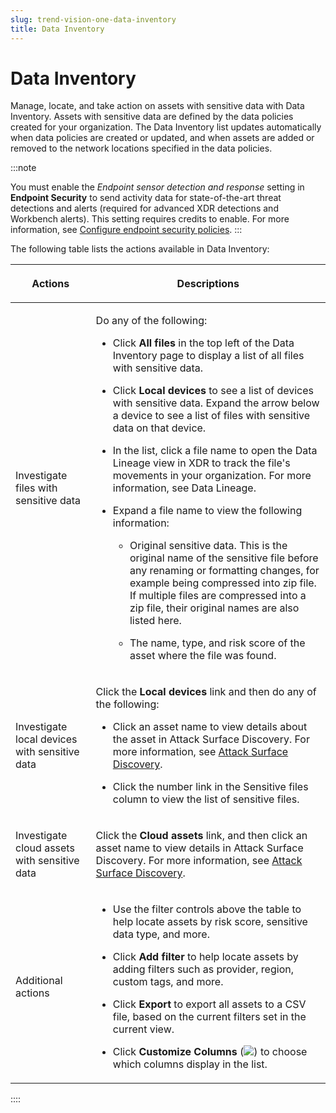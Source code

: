 ```yaml
---
slug: trend-vision-one-data-inventory
title: Data Inventory
---
```

# Data Inventory

Manage, locate, and take action on assets with sensitive data with Data Inventory. Assets with sensitive data are defined by the data policies created for your organization. The Data Inventory list updates automatically when data policies are created or updated, and when assets are added or removed to the network locations specified in the data policies.

:::note

You must enable the *Endpoint sensor detection and response* setting in **Endpoint Security** to send activity data for state-of-the-art threat detections and alerts (required for advanced XDR detections and Workbench alerts). This setting requires credits to enable. For more information, see [Configure endpoint security policies](configuring-endpoint-policies.mdx).
:::

The following table lists the actions available in Data Inventory:

<table>
<thead>
<tr>
<th><p>Actions</p></th>
<th><p>Descriptions</p></th>
</tr>
</thead>
<tbody>
<tr>
<td><p>Investigate files with sensitive data</p></td>
<td><p>Do any of the following:</p>
<ul>
<li><p>Click <strong>All files</strong> in the top left of the Data Inventory page to display a list of all files with sensitive data.</p></li>
<li><p>Click <strong>Local devices</strong> to see a list of devices with sensitive data. Expand the arrow below a device to see a list of files with sensitive data on that device.</p></li>
<li><p>In the list, click a file name to open the Data Lineage view in XDR to track the file's movements in your organization. For more information, see Data Lineage.</p></li>
<li><p>Expand a file name to view the following information:</p>
<ul>
<li>Original sensitive data. This is the original name of the sensitive file before any renaming or formatting changes, for example being compressed into zip file. If multiple files are compressed into a zip file, their original names are also listed here.</li>
<li><p>The name, type, and risk score of the asset where the file was found.</p></li>
</ul></li>
</ul></td>
</tr>
<tr>
<td><p>Investigate local devices with sensitive data</p></td>
<td><p>Click the <strong>Local devices</strong> link and then do any of the following:</p>
<ul>
<li><p>Click an asset name to view details about the asset in Attack Surface Discovery. For more information, see <a href="trend-vision-one-attack-surface-discovery">Attack Surface Discovery</a>.</p></li>
<li><p>Click the number link in the Sensitive files column to view the list of sensitive files.</p></li>
</ul></td>
</tr>
<tr>
<td><p>Investigate cloud assets with sensitive data</p></td>
<td><p>Click the <strong>Cloud assets</strong> link, and then click an asset name to view details in Attack Surface Discovery. For more information, see <a href="trend-vision-one-attack-surface-discovery">Attack Surface Discovery</a>.</p></td>
</tr>
<tr>
<td><p>Additional actions</p></td>
<td><ul>
<li><p>Use the filter controls above the table to help locate assets by risk score, sensitive data type, and more.</p></li>
<li><p>Click <strong>Add filter</strong> to help locate assets by adding filters such as provider, region, custom tags, and more.</p></li>
<li><p>Click <strong>Export</strong> to export all assets to a CSV file, based on the current filters set in the current view.</p></li>
<li><p>Click <strong>Customize Columns</strong> (<img src="./images/columnDisplayIcon=20230614105421.webp" />) to choose which columns display in the list.</p></li>
</ul></td>
</tr>
</tbody>
</table>
::::
